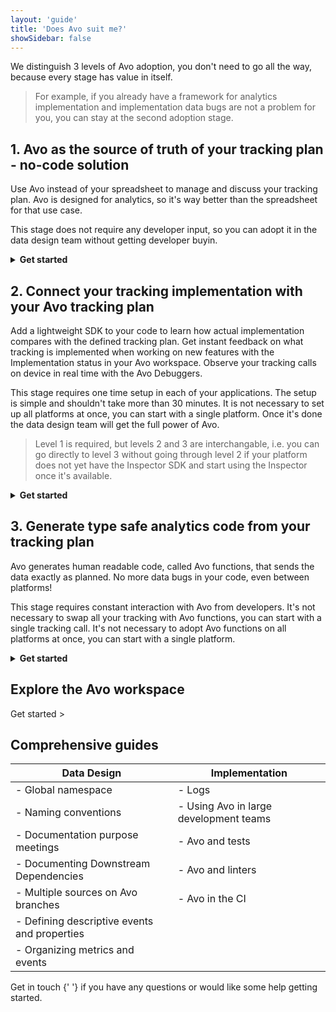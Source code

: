 ```yaml
---
layout: 'guide'
title: 'Does Avo suit me?'
showSidebar: false
---
```



We distinguish 3 levels of Avo adoption, you don't need to go all the way, because every stage has value in itself. 

> For example, if you already have a framework for analytics implementation and implementation data bugs are not a problem for you, you can stay at the second adoption stage.

## 1. Avo as the source of truth of your tracking plan - no-code solution

Use Avo instead of your spreadsheet to manage and discuss your tracking plan. Avo is designed for analytics, so it's way better than the spreadsheet for that use case.

This stage does not require any developer input, so you can adopt it in the data design team without getting developer buyin.

<details>
<summary><strong>Get started</strong></summary>       
<br />

**Creating tracking plan in Avo**

|Data Managers|Developers|
--- | ---
|If you already have a tracking plan you can import it to Avo||
|- <Link passHref href="/tracking-plan/importing"><a>Import existing csv spreadsheet, Amplitude or Mixpanel tracking plan</a></Link>|TODO How to read the implementation markdown diff|
|Next step would be fine tuning it and adding new events for new features, or, if you don't have tracking plan yet, you can define it in Avo||
|- <Link passHref href="/data-design/start-data-design"><a>Design data in Avo</a></Link>||
|- //TODO Define sources and destinations for documentation https://docs.google.com/document/d/1b8TLsNmbcz9_njzjprUJtadWd8P8rzooaNxmQdh_dx0/edit ||

**Branched workflows**

One of the core features for effective data design in Avo is branched workflow. It allows you to see the changes for a single feature and provides implementation instructions that you can share with the developers working on the analytics implementation.

|Data Managers|Developers|
--- | ---
|- TODO https://www.avo.app/docs/workspace/branches#how-to-create-branches + https://docs.google.com/document/d/1bAd_LnuCcd1-NoE27mZ5JQDL68F9B-IQ4C77l7q3ODs/edit How to create a branch, branch diff view and implementations instructions||
|- <Link passHref href="/workspace/members"><a>Invite your coworkers to Avo</a></Link>||
|- <Link passHref href="/data-design/start-collaborating"><a>Discussions and collaboration on branches</a></Link>||
|- <Link passHref href="/data-design/day-to-day-workflow#a-namestep-4-ask-for-reviewa-step-4--ask-for-review"><a>Approval workflows (Steps 4 and 5 of this guide)</a></Link>||

**Publish tracking plan from Avo to other analytics tools**

You can set up your tracking plan to be automatically published to Segment Protocols, Amplitude and Mixpanel every time a branch is merged. We also provide a webhook for advanced automation.

|Data Managers|Developers|
--- | ---
|- <Link passHref href="/workspace/tracking-plan/publishing"><a>Setting up publishing and auto publishing to Segment, Amplitude, Mixpanel and webhook</a></Link>||

</details>

## 2. Connect your tracking implementation with your Avo tracking plan
Add a lightweight SDK to your code to learn how actual implementation compares with the defined tracking plan. 
Get instant feedback on what tracking is implemented when working on new features with the Implementation status in your Avo workspace. 
Observe your tracking calls on device in real time with the Avo Debuggers.

This stage requires one time setup in each of your applications. The setup is simple and shouldn't take more than 30 minutes.
It is not necessary to set up all platforms at once, you can start with a single platform.
Once it's done the data design team will get the full power of Avo.

> Level 1 is required, but levels 2 and 3 are interchangable, i.e. you can go directly to level 3 without going through level 2 if your platform does not yet have the Inspector SDK and start using the Inspector once it's available.

<details>
<summary><strong>Get started</strong></summary>
<br />

|Data Managers|Developers|
--- | ---
|- <Link passHref href="/data-design/start-using-inspector"><a>Use Inspector to monitor analytics implementation</a></Link>|- <Link passHref href="/implementation/devs-101#avo-inspector-sdk"><a>How does Avo Inspector SDK work?</a></Link>|
|- <Link passHref href="/explore-tracking-plan/issue-types-in-inspector"><a>Issue types in the Avo Inspector</a></Link>|Avo Inspector reference|
|- <Link passHref href="/explore-tracking-plan/start-using-visual-debuggers#accessing-mobile-debuggers"><a>Using Mobile Debuggers</a></Link>|- <Link passHref href="/implementation/inspector/sdk/android"><a>Android</a></Link>|
|- <Link passHref href="/workspace/implement#a-nameimplement-actionsa-implement-events"><a>Check if a valid event was sent from code in the Avo UI</a></Link>|- <Link passHref href="/implementation/inspector/sdk/ios"><a>iOS</a></Link>|
||- <Link passHref href="/implementation/inspector/sdk/web"><a>Web</a></Link>|
||- <Link passHref href="/implementation/inspector/sdk/react-native"><a>React Native</a></Link>|
||- <Link passHref href="/implementation/inspector/sdk/node"><a>Node.js</a></Link>|
||- <Link passHref href="/implementation/setup-mobile-debugger"><a>Set up Mobile Debuggers</a></Link> |
||- <Link passHref href="/implementation/avo-tracking-plan-webhook"><a>Listen to the tracking plan changes with a webhook</a></Link>|

</details>

## 3. Generate type safe analytics code from your tracking plan
Avo generates human readable code, called Avo functions, that sends the data exactly as planned. No more data bugs in your code, even between platforms!

This stage requires constant interaction with Avo from developers. 
It's not necessary to swap all your tracking with Avo functions, you can start with a single tracking call.
It's not necessary to adopt Avo functions on all platforms at once, you can start with a single platform.

<details>
<summary><strong>Get started</strong></summary>
<br />

- <Link passHref href="/data-design/day-to-day-workflow"><a>Avo workflow extended with using Avo functions</a></Link>

|Data Managers|Developers|
--- | ---
|- TODO https://docs.google.com/document/d/1Rvsdt5HJSzqCWg6HbKFkZ2VaRUx6-mCxbrBI-3nV8C4/edit Set up the tracking plan for Avo functions (description of "Implement with Avo checkbox", 'i' button in the event screens leads here)|- <Link passHref href="/implementation/devs-101#a-nameavo-generated-filea-avo-generated-file-containing-avo-functions"><a>How do Avo Functions work?</a></Link>|
|- |- <Link passHref href="/implementation/cli"><a>Avo Cli</a></Link>|
||- <Link passHref href="/implementation/start-using-inspector-with-avo-functions"><a>Using Avo Inspector with Avo Functions</a></Link>|
||Avo functions reference|
||- <Link passHref href="/implementation/supported-programming-languages"><a>Programming languages</a></Link>|
||- <Link passHref href="/implementation/start-custom-destination"><a>Custom destinations</a></Link>|
||- <Link passHref href="/implementation/custom-loggers"><a>Custom loggers</a></Link>|
||- <Link passHref href="/implementation/start-using-web-debugger"><a>Web debugger</a></Link>|

</details>

## Explore the Avo workspace

<Link passHref href="/workspace"><a>Get started ></a></Link>

## Comprehensive guides

|Data Design|Implementation|
--- | ---
|- Global namespace|- Logs|
|- Naming conventions|- Using Avo in large development teams|
|- Documentation purpose meetings|- Avo and tests|
|- Documenting Downstream Dependencies|- Avo and linters|
|- Multiple sources on Avo branches|- Avo in the CI|
|- Defining descriptive events and properties||
|- Organizing metrics and events||

<p>
  <Link passHref href="/help/troubleshooting">
    <a>Get in touch</a>
  </Link>{' '}
  if you have any questions or would like some help getting started.
</p>
